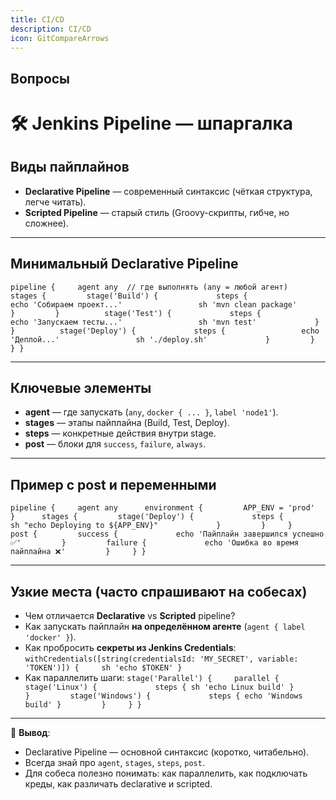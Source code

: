 ```yaml
---
title: CI/CD
description: CI/CD
icon: GitCompareArrows
---
```

## Вопросы

# 🛠️ Jenkins Pipeline — шпаргалка

## Виды пайплайнов

- **Declarative Pipeline** — современный синтаксис (чёткая структура, легче читать).
- **Scripted Pipeline** — старый стиль (Groovy-скрипты, гибче, но сложнее).

---

## Минимальный Declarative Pipeline

`pipeline {     agent any  // где выполнять (any = любой агент)      stages {         stage('Build') {             steps {                 echo 'Собираем проект...'                 sh 'mvn clean package'             }         }          stage('Test') {             steps {                 echo 'Запускаем тесты...'                 sh 'mvn test'             }         }          stage('Deploy') {             steps {                 echo 'Деплой...'                 sh './deploy.sh'             }         }     } }`

---

## Ключевые элементы

- **agent** — где запускать (`any`, `docker { ... }`, `label 'node1'`).
- **stages** — этапы пайплайна (Build, Test, Deploy).
- **steps** — конкретные действия внутри stage.
- **post** — блоки для `success`, `failure`, `always`.

---

## Пример с post и переменными

`pipeline {     agent any      environment {         APP_ENV = 'prod'     }      stages {         stage('Deploy') {             steps {                 sh "echo Deploying to ${APP_ENV}"             }         }     }      post {         success {             echo 'Пайплайн завершился успешно ✅'         }         failure {             echo 'Ошибка во время пайплайна ❌'         }     } }`

---

## Узкие места (часто спрашивают на собесах)

- Чем отличается **Declarative** vs **Scripted** pipeline?
- Как запускать пайплайн **на определённом агенте** (`agent { label 'docker' }`).
- Как пробросить **секреты из Jenkins Credentials**:
  `withCredentials([string(credentialsId: 'MY_SECRET', variable: 'TOKEN')]) {     sh 'echo $TOKEN' }`
- Как параллелить шаги:
  `stage('Parallel') {     parallel {         stage('Linux') {             steps { sh 'echo Linux build' }         }         stage('Windows') {             steps { echo 'Windows build' }         }     } }`

---

📌 **Вывод**:

- Declarative Pipeline — основной синтаксис (коротко, читабельно).
- Всегда знай про `agent`, `stages`, `steps`, `post`.
- Для собеса полезно понимать: как параллелить, как подключать креды, как различать declarative и scripted.
